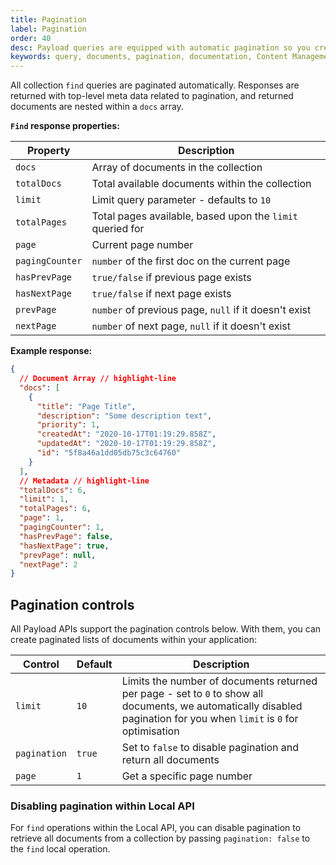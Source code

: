 ```yaml
---
title: Pagination
label: Pagination
order: 40
desc: Payload queries are equipped with automatic pagination so you create paginated lists of documents within your app.
keywords: query, documents, pagination, documentation, Content Management System, cms, headless, javascript, node, react, nextjs
---
```


All collection `find` queries are paginated automatically. Responses are returned with top-level meta data related to pagination, and returned documents are nested within a `docs` array.

**`Find` response properties:**

| Property        | Description                                               |
| --------------- | --------------------------------------------------------- |
| `docs`          | Array of documents in the collection                      |
| `totalDocs`     | Total available documents within the collection           |
| `limit`         | Limit query parameter - defaults to `10`                  |
| `totalPages`    | Total pages available, based upon the `limit` queried for |
| `page`          | Current page number                                       |
| `pagingCounter` | `number` of the first doc on the current page             |
| `hasPrevPage`   | `true/false` if previous page exists                      |
| `hasNextPage`   | `true/false` if next page exists                          |
| `prevPage`      | `number` of previous page, `null` if it doesn't exist     |
| `nextPage`      | `number` of next page, `null` if it doesn't exist         |

**Example response:**

```json
{
  // Document Array // highlight-line
  "docs": [
    {
      "title": "Page Title",
      "description": "Some description text",
      "priority": 1,
      "createdAt": "2020-10-17T01:19:29.858Z",
      "updatedAt": "2020-10-17T01:19:29.858Z",
      "id": "5f8a46a1dd05db75c3c64760"
    }
  ],
  // Metadata // highlight-line
  "totalDocs": 6,
  "limit": 1,
  "totalPages": 6,
  "page": 1,
  "pagingCounter": 1,
  "hasPrevPage": false,
  "hasNextPage": true,
  "prevPage": null,
  "nextPage": 2
}
```

## Pagination controls

All Payload APIs support the pagination controls below. With them, you can create paginated lists of documents within your application:

| Control      | Default | Description                                                                                                                                                            |
| ------------ | ------- | ---------------------------------------------------------------------------------------------------------------------------------------------------------------------- |
| `limit`      | `10`    | Limits the number of documents returned per page - set to `0` to show all documents, we automatically disabled pagination for you when `limit` is `0` for optimisation |
| `pagination` | `true`  | Set to `false` to disable pagination and return all documents                                                                                                          |
| `page`       | `1`     | Get a specific page number                                                                                                                                             |

### Disabling pagination within Local API

For `find` operations within the Local API, you can disable pagination to retrieve all documents from a collection by passing `pagination: false` to the `find` local operation.
